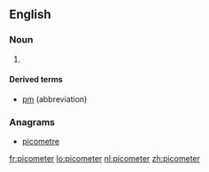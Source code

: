 {{also|Picometer}}
==English==

===Noun===
{{en-noun}}

# {{label|en|US}} {{SI-unit-2|pico|meter|length|metre}}

====Derived terms====
* [[pm]] (abbreviation)

===Anagrams===
* [[picometre#English|picometre]]

[[fr:picometer]]
[[lo:picometer]]
[[nl:picometer]]
[[zh:picometer]]